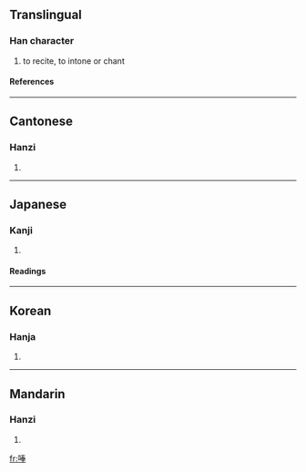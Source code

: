 ==Translingual==
===Han character===
{{Han char|rn=30|rad=口|as=08|sn=11|four=6505<sub>3</sub>|canj=口手大手 (RQKQ)}}
# to recite, to intone or chant
====References====
{{Han ref|kx=0193.100|dkj=03754|dj=0413.210|hdz=10635.110|uh=552A|ud=21802|bh=D477|bd=54391}}
----
==Cantonese==
===Hanzi===
{{yue-hanzi|jyut=fung2, baang6|y=fúng, baahng}}
# {{defn|Cantonese}}
----
==Japanese==
===Kanji===
{{ja-kanji|grade=|rs=口08}}
# {{defn|Japanese}} 
====Readings====
{{ja-readings|on=[[ほう]] (hō), [[ほ]] (ho), [[ぶ]] (bu)|kun=[[おおごえ]] (oogoe)}}
----
==Korean==
===Hanja===
{{ko-hanja|hangeul=봉|rv=bong|mr=pong}}
# {{defn|Korean}}
----
==Mandarin==
===Hanzi===
{{cmn-hanzi|pin=[[fěng]] ([[feng3]])|wg=feng<sup>3</sup>}}
# {{defn|Mandarin}}

[[fr:唪]]